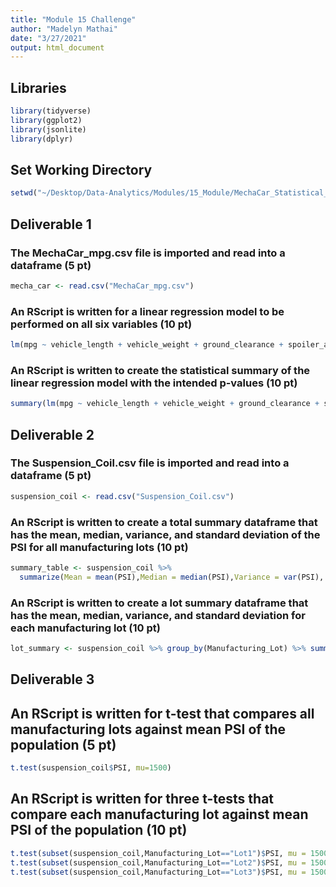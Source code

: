 ```yaml
---
title: "Module 15 Challenge"
author: "Madelyn Mathai"
date: "3/27/2021"
output: html_document
---
```

## Libraries
```r
library(tidyverse)
library(ggplot2)
library(jsonlite)
library(dplyr)
```



## Set Working Directory
```r
setwd("~/Desktop/Data-Analytics/Modules/15_Module/MechaCar_Statistical_Analysis")
```


## Deliverable 1

### The MechaCar_mpg.csv file is imported and read into a dataframe (5 pt)
```r
mecha_car <- read.csv("MechaCar_mpg.csv")
```




### An RScript is written for a linear regression model to be performed on all six variables (10 pt)
```r
lm(mpg ~ vehicle_length + vehicle_weight + ground_clearance + spoiler_angle + AWD, mecha_car)

```
### An RScript is written to create the statistical summary of the linear regression model with the intended p-values (10 pt)
```r
summary(lm(mpg ~ vehicle_length + vehicle_weight + ground_clearance + spoiler_angle + AWD, mecha_car))
```


## Deliverable 2

### The Suspension_Coil.csv file is imported and read into a dataframe (5 pt)
```r
suspension_coil <- read.csv("Suspension_Coil.csv")
```
### An RScript is written to create a total summary dataframe that has the mean, median, variance, and standard deviation of the PSI for all manufacturing lots (10 pt)
```r


summary_table <- suspension_coil %>% 
  summarize(Mean = mean(PSI),Median = median(PSI),Variance = var(PSI), SD = sd(PSI))

```
### An RScript is written to create a lot summary dataframe that has the mean, median, variance, and standard deviation for each manufacturing lot (10 pt)
```r
lot_summary <- suspension_coil %>% group_by(Manufacturing_Lot) %>% summarize(Mean = mean(PSI),Median = median(PSI),Variance = var(PSI), SD = sd(PSI), .groups = 'keep')
```

## Deliverable 3

## An RScript is written for t-test that compares all manufacturing lots against mean PSI of the population (5 pt)

```r
t.test(suspension_coil$PSI, mu=1500)
```

## An RScript is written for three t-tests that compare each manufacturing lot against mean PSI of the population (10 pt)

```r

t.test(subset(suspension_coil,Manufacturing_Lot=="Lot1")$PSI, mu = 1500)
t.test(subset(suspension_coil,Manufacturing_Lot=="Lot2")$PSI, mu = 1500)
t.test(subset(suspension_coil,Manufacturing_Lot=="Lot3")$PSI, mu = 1500)
```

